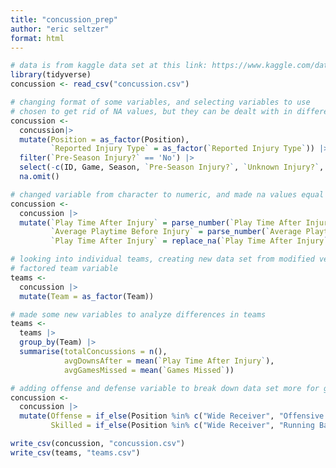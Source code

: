 ```yaml
---
title: "concussion_prep"
author: "eric seltzer"
format: html
---
```


```r
# data is from kaggle data set at this link: https://www.kaggle.com/datasets/rishidamarla/concussions-in-the-nfl-20122014/data
library(tidyverse)
concussion <- read_csv("concussion.csv")
```

```r
# changing format of some variables, and selecting variables to use
# chosen to get rid of NA values, but they can be dealt with in different ways
concussion <-
  concussion|>
  mutate(Position = as_factor(Position),
         `Reported Injury Type` = as_factor(`Reported Injury Type`)) |>
  filter(`Pre-Season Injury?` == 'No') |>
  select(-c(ID, Game, Season, `Pre-Season Injury?`, `Unknown Injury?`, `Winning Team?`)) |>
  na.omit()

# changed variable from character to numeric, and made na values equal to 0
concussion <-
  concussion |>
  mutate(`Play Time After Injury` = parse_number(`Play Time After Injury`, na = "Did not return from injury"),
         `Average Playtime Before Injury` = parse_number(`Average Playtime Before Injury`),
         `Play Time After Injury` = replace_na(`Play Time After Injury`, 0))
```

```r
# looking into individual teams, creating new data set from modified version to do so
# factored team variable
teams <-
  concussion |>
  mutate(Team = as_factor(Team))

# made some new variables to analyze differences in teams
teams <-
  teams |>
  group_by(Team) |>
  summarise(totalConcussions = n(),
            avgDownsAfter = mean(`Play Time After Injury`),
            avgGamesMissed = mean(`Games Missed`))
```

```r
# adding offense and defense variable to break down data set more for graphing purposes
concussion <-
  concussion |>
  mutate(Offense = if_else(Position %in% c("Wide Receiver", "Offensive Tackle", "Center", "Running Back", "Guard", "Tight End", "Quarterback", "Full Back"), "Offense", "Defense"),
         Skilled = if_else(Position %in% c("Wide Receiver", "Running Back", "Tight End", "Quarterback", "Full Back"), "Skilled", "Non-Skilled"))
```

```r
write_csv(concussion, "concussion.csv")
write_csv(teams, "teams.csv")
```

